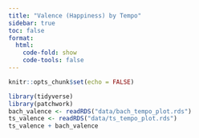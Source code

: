 ```yaml
---
title: "Valence (Happiness) by Tempo"
sidebar: true
toc: false
format:
  html:
    code-fold: show
    code-tools: false
---
```


```r
knitr::opts_chunk$set(echo = FALSE)
```



::: {.column-page-inset}

```r
library(tidyverse)
library(patchwork)
bach_valence <- readRDS("data/bach_tempo_plot.rds")
ts_valence <- readRDS("data/ts_tempo_plot.rds")
ts_valence + bach_valence
```
:::